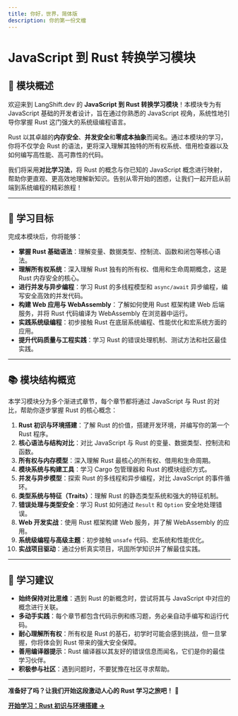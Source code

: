 ```yaml
---
title: 你好，世界，简体版
description: 你的第一份文檔
---
```


# JavaScript 到 Rust 转换学习模块

## 📖 模块概述

欢迎来到 LangShift.dev 的 **JavaScript 到 Rust 转换学习模块**！本模块专为有 JavaScript 基础的开发者设计，旨在通过你熟悉的 JavaScript 视角，系统性地引导你掌握 Rust 这门强大的系统级编程语言。

Rust 以其卓越的**内存安全**、**并发安全**和**零成本抽象**而闻名。通过本模块的学习，你将不仅学会 Rust 的语法，更将深入理解其独特的所有权系统、借用检查器以及如何编写高性能、高可靠性的代码。

我们将采用**对比学习法**，将 Rust 的概念与你已知的 JavaScript 概念进行映射，帮助你更直观、更高效地理解新知识。告别从零开始的困惑，让我们一起开启从前端到系统编程的精彩旅程！

---

## 🎯 学习目标

完成本模块后，你将能够：

*   **掌握 Rust 基础语法**：理解变量、数据类型、控制流、函数和闭包等核心语法。
*   **理解所有权系统**：深入理解 Rust 独有的所有权、借用和生命周期概念，这是 Rust 内存安全的核心。
*   **进行并发与异步编程**：学习 Rust 的多线程模型和 `async/await` 异步编程，编写安全高效的并发代码。
*   **构建 Web 应用与 WebAssembly**：了解如何使用 Rust 框架构建 Web 后端服务，并将 Rust 代码编译为 WebAssembly 在浏览器中运行。
*   **实践系统级编程**：初步接触 Rust 在底层系统编程、性能优化和宏系统方面的应用。
*   **提升代码质量与工程实践**：学习 Rust 的错误处理机制、测试方法和社区最佳实践。

---

## 📚 模块结构概览

本学习模块分为多个渐进式章节，每个章节都将通过 JavaScript 与 Rust 的对比，帮助你逐步掌握 Rust 的核心概念：

1.  **Rust 初识与环境搭建**：了解 Rust 的价值，搭建开发环境，并编写你的第一个 Rust 程序。
2.  **核心语法与结构对比**：对比 JavaScript 与 Rust 的变量、数据类型、控制流和函数。
3.  **所有权与内存模型**：深入理解 Rust 最核心的所有权、借用和生命周期。
4.  **模块系统与构建工具**：学习 Cargo 包管理器和 Rust 的模块组织方式。
5.  **并发与异步模型**：探索 Rust 的多线程和异步编程，对比 JavaScript 的事件循环。
6.  **类型系统与特征（Traits）**：理解 Rust 的静态类型系统和强大的特征机制。
7.  **错误处理与类型安全**：学习 Rust 如何通过 `Result` 和 `Option` 安全地处理错误。
8.  **Web 开发实战**：使用 Rust 框架构建 Web 服务，并了解 WebAssembly 的应用。
9.  **系统级编程与高级主题**：初步接触 `unsafe` 代码、宏系统和性能优化。
10. **实战项目驱动**：通过分析真实项目，巩固所学知识并了解最佳实践。

---

## 🚀 学习建议

*   **始终保持对比思维**：遇到 Rust 的新概念时，尝试将其与 JavaScript 中对应的概念进行关联。
*   **多动手实践**：每个章节都包含代码示例和练习题，务必亲自动手编写和运行代码。
*   **耐心理解所有权**：所有权是 Rust 的基石，初学时可能会感到挑战，但一旦掌握，你将体会到 Rust 带来的强大安全保障。
*   **善用编译器提示**：Rust 编译器以其友好的错误信息而闻名，它们是你的最佳学习伙伴。
*   **积极参与社区**：遇到问题时，不要犹豫在社区寻求帮助。

---

**准备好了吗？让我们开始这段激动人心的 Rust 学习之旅吧！** 🦀

[**开始学习：Rust 初识与环境搭建 →**](./module-00-rust-introduction.zh-cn.mdx)
